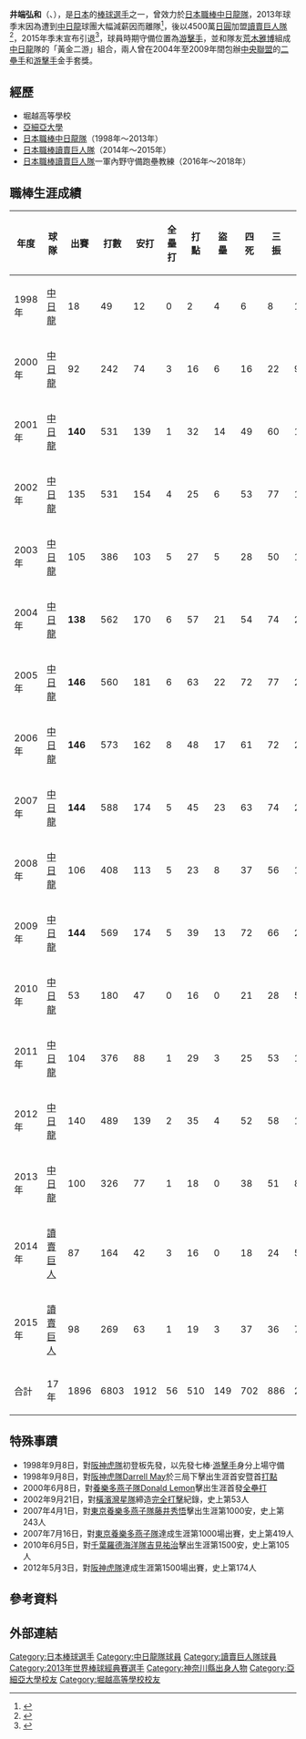 {{Infobox NPB player|
name=井端弘和|
image=CD-Hirokazu-Ibata-2.jpg|
width=250|
position=內野手|
team=|
number=|
bats=右|
throws=右|
birthdate={{birth date and age|1975|5|12}}|
birthplace={{JPN}}[[神奈川縣|神奈川縣]][[川崎市|川崎市]][[川崎區|川崎區]]|
debutyear=1998年|
debutdate=9月8日|
debutteam=中日龍|
finaldate=10月17日|
finalyear=2015年|
finalteam=讀賣巨人|
statyear=2015年|
stat1label=打擊率|
stat1value=.281|
stat2label=全壘打|
stat2value=56|
stat3label=打點|
stat3value=510|
teams=<nowiki></nowiki>
*[[中日龍|中日龍]]（1998年～2013年）
*[[讀賣巨人|讀賣巨人]]（2014年～2015年）|
highlights=<nowiki></nowiki>
*[[中央聯盟|中央聯盟]][[游擊手|游擊手]]金手套：2004～2009、2012
*[[中央聯盟|中央聯盟]][[游擊手|游擊手]][[最佳九人|最佳九人]]：2002、2004～2007
}}

'''井端弘和'''（{{jpn|j=井端 弘和|hg=いばた ひろかず|rm=Ibata Hirokazu}}、{{bd|1975年|5月12日|catIdx=Ibata, Hirokazu}}），是[[日本|日本]]的[[棒球|棒球]][[選手|選手]]之一，曾效力於[[日本職棒|日本職棒]][[中日龍隊|中日龍隊]]，2013年球季末因為遭到[[中日龍|中日龍]]球團大幅減薪因而離隊<ref>{{Cite news|url=https://sports.ltn.com.tw/news/paper/727461|title=中日隊井端 羞辱式減薪88％|date=2013-11-04|newspaper=[[自由時報|自由時報]]|language=zh-TW|accessdate=2022-03-07|archive-date=2022-03-07|archive-url=https://web.archive.org/web/20220307083929/https://sports.ltn.com.tw/news/paper/727461}}</ref>，後以4500萬[[日圓|日圓]]加盟[[讀賣巨人隊|讀賣巨人隊]]<ref>{{Cite news|url=https://sports.ettoday.net/news/299677|title=日職／經典賽讓中華希望破滅 井端弘和低價當巨人|date=2013-11-23|newspaper=[[ETtoday新聞雲|ETtoday新聞雲]]|language=zh-TW|accessdate=2022-03-07|archive-date=2022-03-25|archive-url=https://web.archive.org/web/20220325152916/https://sports.ettoday.net/news/299677}}</ref>，2015年季末宣布引退<ref>{{Cite news|url=https://sports.ltn.com.tw/news/breakingnews/1485550|title=日職》經典賽賞台灣最痛一擊 井端弘和現役引退|date=2015-10-24|newspaper=[[自由時報|自由時報]]|language=zh-TW|accessdate=2022-03-07|archive-date=2022-03-07|archive-url=https://web.archive.org/web/20220307083924/https://sports.ltn.com.tw/news/breakingnews/1485550}}</ref>，球員時期守備位置為[[游擊手|游擊手]]，並和隊友[[荒木雅博|荒木雅博]]組成[[中日龍|中日龍]]隊的「黃金二游」組合，兩人曾在2004年至2009年間包辦[[中央聯盟|中央聯盟]]的[[二壘手|二壘手]]和[[游擊手|游擊手]]金手套獎。

==經歷==
*堀越高等學校
*[[亞細亞大學|亞細亞大學]]
*[[日本職棒|日本職棒]][[中日龍隊|中日龍隊]]（1998年～2013年）
*[[日本職棒|日本職棒]][[讀賣巨人隊|讀賣巨人隊]]（2014年～2015年）
*[[日本職棒|日本職棒]][[讀賣巨人隊|讀賣巨人隊]]一軍內野守備跑壘教練（2016年～2018年）

==職棒生涯成績==
{|Border=1 WIDTH=800PX
|- align=center
!年度!!球隊!!出賽!!打數!!安打!!全壘打!!打點!!盜壘!!四死!!三振!!壘打數!!雙殺打!!打擊率
|- align=center
|1998年||[[中日龍|中日龍]]||18||49||12||0||2||4||6||8||13||0||0.245
|- align=center
|2000年||[[中日龍|中日龍]]||92||242||74||3||16||6||16||22||90||1||0.306
|- align=center
|2001年||[[中日龍|中日龍]]||'''140'''||531||139||1||32||14||49||60||173||10||0.262
|- align=center
|2002年||[[中日龍|中日龍]]||135||531||154||4||25||6||53||77||193||11||0.290
|- align=center
|2003年||[[中日龍|中日龍]]||105||386||103||5||27||5||28||50||132||9||0.267
|- align=center
|2004年||[[中日龍|中日龍]]||'''138'''||562||170||6||57||21||54||74||222||16||0.302
|- align=center
|2005年||[[中日龍|中日龍]]||'''146'''||560||181||6||63||22||72||77||231||11||0.323
|- align=center
|2006年||[[中日龍|中日龍]]||'''146'''||573||162||8||48||17||61||72||209||13||0.283
|- align=center
|2007年||[[中日龍|中日龍]]||'''144'''||588||174||5||45||23||63||74||231||13||0.296
|- align=center
|2008年||[[中日龍|中日龍]]||106||408||113||5||23||8||37||56||150||7||0.277
|- align=center
|2009年||[[中日龍|中日龍]]||'''144'''||569||174||5||39||13||72||66||217||13||0.306
|- align=center
|2010年||[[中日龍|中日龍]]||53||180||47||0||16||0||21||28||53||13||0.261
|- align=center
|2011年||[[中日龍|中日龍]]||104||376||88||1||29||3||25||53||102||10||0.234
|- align=center
|2012年||[[中日龍|中日龍]]||140||489||139||2||35||4||52||58||162||14||0.284
|- align=center
|2013年||[[中日龍|中日龍]]||100||326||77||1||18||0||38||51||89||13||0.236
|- align=center
|2014年||[[讀賣巨人|讀賣巨人]]||87||164||42||3||16||0||18||24||54||11||0.256
|- align=center
|2015年||[[讀賣巨人|讀賣巨人]]||98||269||63||1||19||3||37||36||75||4||0.234
|- align=middle style="color:#FFFFFF; background-color:#000066"
!合計||17年||1896||6803||1912||56||510||149||702||886||2396||169||0.281
|}

==特殊事蹟==
*1998年9月8日，對[[阪神虎隊|阪神虎隊]]初登板先發，以先發七棒‧[[游擊手|游擊手]]身分上場守備
*1998年9月8日，對[[阪神虎隊|阪神虎隊]][[Darrell_May|Darrell May]]於三局下擊出生涯首安暨首[[打點|打點]]
*2000年6月8日，對[[養樂多燕子隊|養樂多燕子隊]][[Donald_Lemon|Donald Lemon]]擊出生涯首發[[全壘打|全壘打]]
*2002年9月21日，對[[橫濱灣星隊|橫濱灣星隊]]締造[[完全打擊|完全打擊]]紀錄，史上第53人
*2007年4月1日，對[[東京養樂多燕子隊|東京養樂多燕子隊]][[藤井秀悟|藤井秀悟]]擊出生涯第1000安，史上第243人
*2007年7月16日，對[[東京養樂多燕子隊|東京養樂多燕子隊]]達成生涯第1000場出賽，史上第419人
*2010年6月5日，對[[千葉羅德海洋隊|千葉羅德海洋隊]][[吉見祐治|吉見祐治]]擊出生涯第1500安，史上第105人
*2012年5月3日，對[[阪神虎隊|阪神虎隊]]達成生涯第1500場出賽，史上第174人

==參考資料==
{{Reflist}}

==外部連結==
{{台灣棒球維基館}}

{{2003年亞洲棒球錦標賽日本隊選手列表}}
{{2013年世界棒球經典賽日本代表隊選手|state=collapsed}}  
{{2017年亞洲職棒冠軍爭霸賽日本棒球代表隊}}
{{2019年世界棒球12強賽日本成棒代表隊}}
{{2020年夏季奧林匹克運動會日本成棒代表隊}}
{{中央聯盟最佳九人 (遊擊手)}}

{{DEFAULTSORT:Ibata, Hirokazu}}
[[Category:日本棒球選手|Category:日本棒球選手]]
[[Category:中日龍隊球員|Category:中日龍隊球員]]
[[Category:讀賣巨人隊球員|Category:讀賣巨人隊球員]]
[[Category:2013年世界棒球經典賽選手|Category:2013年世界棒球經典賽選手]]
[[Category:神奈川縣出身人物|Category:神奈川縣出身人物]]
[[Category:亞細亞大學校友|Category:亞細亞大學校友]]
[[Category:堀越高等學校校友|Category:堀越高等學校校友]]